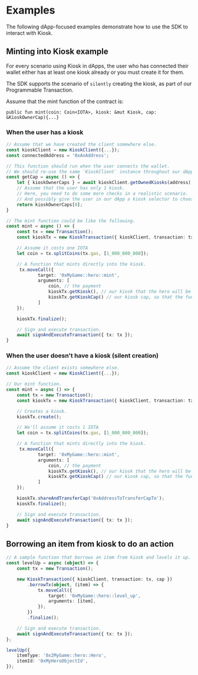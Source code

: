 # Examples

The following dApp-focused examples demonstrate how to use the SDK to interact with Kiosk.

## Minting into Kiosk example

For every scenario using Kiosk in dApps, the user who has connected their wallet either has at least
one kiosk already or you must create it for them.

The SDK supports the scenario of `silently` creating the kiosk, as part of our Programmable
Transaction.

Assume that the mint function of the contract is:

`public fun mint(coin: Coin<IOTA>, kiosk: &mut Kiosk, cap: &KioskOwnerCap){...}`

### When the user has a kiosk

```typescript
// Assume that we have created the client somewhere else.
const kioskClient = new KioskClient({...});
const connectedAddress = '0xAnAddress';

// This function should run when the user connects the wallet.
// We should re-use the same `KioskClient` instance throughout our dApp.
const getCap = async () => {
    let { kioskOwnerCaps } = await kioskClient.getOwnedKiosks(address);
    // Assume that the user has only 1 kiosk.
    // Here, you need to do some more checks in a realistic scenario.
    // And possibly give the user in our dApp a kiosk selector to choose which one they want to interact with (if they own more than one).
    return kioskOwnerCaps[0];
}

// The mint function could be like the following.
const mint = async () => {
    const tx = new Transaction();
    const kioskTx = new KioskTransaction({ kioskClient, transaction: tx, cap: await getCap() }});

    // Assume it costs one IOTA
    let coin = tx.splitCoins(tx.gas, [1_000_000_000]);

    // A function that mints directly into the kiosk.
     tx.moveCall({
            target: '0xMyGame::hero::mint',
            arguments: [
                coin, // the payment
                kioskTx.getKiosk(), // our kiosk that the hero will be placed in.
                kioskTx.getKioskCap() // our kiosk cap, so that the function can place or lock it.
            ]
    });

    kioskTx.finalize();

    // Sign and execute transaction.
    await signAndExecuteTransaction({ tx: tx });
}
```

### When the user doesn't have a kiosk (silent creation)

```typescript
// Assume the client exists somewhere else.
const kioskClient = new KioskClient({...});

// Our mint function.
const mint = async () => {
    const tx = new Transaction();
    const kioskTx = new KioskTransaction({ kioskClient, transaction: tx }});

    // Creates a kiosk.
    kioskTx.create();

    // We'll assume it costs 1 IOTA
    let coin = tx.splitCoins(tx.gas, [1_000_000_000]);

    // A function that mints directly into the kiosk.
     tx.moveCall({
            target: '0xMyGame::hero::mint',
            arguments: [
                coin, // the payment
                kioskTx.getKiosk(), // our kiosk that the hero will be placed in.
                kioskTx.getKioskCap() // our kiosk cap, so that the function can place or lock it.
            ]
    });

    kioskTx.shareAndTransferCap('0xAddressToTransferCapTo');
    kioskTx.finalize();

    // Sign and execute transaction.
    await signAndExecuteTransaction({ tx: tx });
}
```

## Borrowing an item from kiosk to do an action

```typescript
// A sample function that borrows an item from kiosk and levels it up.
const levelUp = async (object) => {
	const tx = new Transaction();

	new KioskTransaction({ kioskClient, transaction: tx, cap })
		.borrowTx(object, (item) => {
			tx.moveCall({
				target: '0xMyGame::hero::level_up',
				arguments: [item],
			});
		})
		.finalize();

	// Sign and execute transaction.
	await signAndExecuteTransaction({ tx: tx });
};

levelUp({
	itemType: '0x2MyGame::hero::Hero',
	itemId: '0xMyHeroObjectId',
});
```
